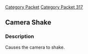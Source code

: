 [[Category Packet]]
[[Category Packet 317]]
== Camera Shake ==

=== Description ===

Causes the camera to shake.
